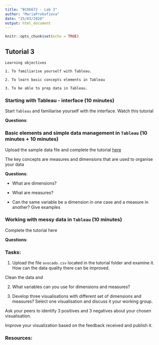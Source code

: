```yaml
---
title: "BCO6672 - Lab 3"
author: "MariaProkofieva"
date: "25/03/2020"
output: html_document
---
```


```r
knitr::opts_chunk$set(echo = TRUE)
```

## Tutorial 3

```
Learning objectives

1. To familiarise yourself with Tableau. 

2. To learn basic concepts elements in Tableau

3. To be able to prep data in Tableau.
```

### Starting with Tableau - interface  (10 minutes)

Start `Tableau` and familiarise yourself with the interface. Watch this tutorial


**Questions**:

### Basic elements and simple data management in `Tableau` (10 minutes + 10 minutes)

Upload the sample data file and complete the tutorial [here]() 

The key concepts are measures and dimensions that are used to organise your data

**Questions**:

- What are dimensions?

- What are measures?

- Can the same variable be a dimension in one case and a measure in another? Give examples


### Working with messy data in `Tableau` (10 minutes)

Complete the tutorial here


**Questions**:

### Tasks:

1. Upload the file `avocado.csv` located in the tutorial folder and examine it. How can the data quality there can be improved. 

Clean the data and 

2. What variables can you use for dimensions and measures? 

3. Develop three visualisations with different set of dimensions and measures?
Select one visualisation and discuss it your working group. 

Ask your peers to identify 3 positives and 3 negatives about your chosen visualisation.

Improve your visualization based on the feedback received and publish it.


### Resources: 



